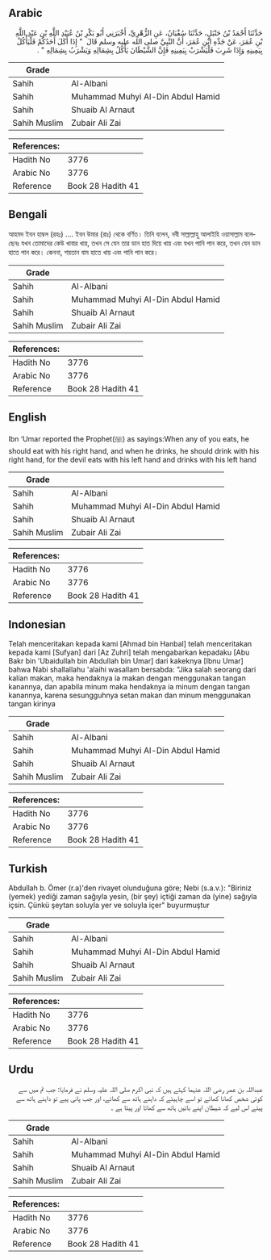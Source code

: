 ## Arabic


<div dir="rtl" lang="ar" style={{fontSize:'larger',backgroundColor:'#f8f9fa',padding:20}}>
حَدَّثَنَا أَحْمَدُ بْنُ حَنْبَلٍ، حَدَّثَنَا سُفْيَانُ، عَنِ الزُّهْرِيِّ، أَخْبَرَنِي أَبُو بَكْرِ بْنُ عُبَيْدِ اللَّهِ بْنِ عَبْدِ اللَّهِ بْنِ عُمَرَ، عَنْ جَدِّهِ ابْنِ عُمَرَ، أَنَّ النَّبِيَّ صلى الله عليه وسلم قَالَ ‏ "‏ إِذَا أَكَلَ أَحَدُكُمْ فَلْيَأْكُلْ بِيَمِينِهِ وَإِذَا شَرِبَ فَلْيَشْرَبْ بِيَمِينِهِ فَإِنَّ الشَّيْطَانَ يَأْكُلُ بِشِمَالِهِ وَيَشْرَبُ بِشِمَالِهِ ‏"‏ ‏.‏
</div>
<div style={{backgroundColor:'#f8f9fa',padding:20, marginBottom: 10}}><table> <thead> <tr> <th>Grade</th> <th></th> </tr> </thead> <tbody> <tr><td>Sahih</td><td>Al-Albani</td></tr><tr><td>Sahih</td><td>Muhammad Muhyi Al-Din Abdul Hamid</td></tr><tr><td>Sahih</td><td>Shuaib Al Arnaut</td></tr><tr><td>Sahih Muslim</td><td>Zubair Ali Zai</td></tr></tbody></table><table> <thead> <tr> <th>References:</th> <th></th> </tr> </thead> <tbody><tr><td>Hadith No</td><td>3776</td></tr><tr><td>Arabic No</td><td>3776</td></tr><tr><td>Reference</td><td>Book 28 Hadith 41</td></tr></tbody></table></div>

## Bengali


<div dir="ltr" lang="bn" style={{fontSize:'larger',backgroundColor:'#f8f9fa',padding:20}}>
আহমদ ইবন হাম্বল (রহঃ) .... ইবন উমার (রাঃ) থেকে বর্ণিত। তিনি বলেন, নবী সাল্লাল্লাহু আলাইহি ওয়াসাল্লাম বলেছেনঃ যখন তোমাদের কেউ খাবার খায়, তখন সে যেন তার ডান হাত দিয়ে খায় এবং যখন পানি পান করে, তখন যেন ডান হাতে পান করে। কেননা, শয়তান বাম হাতে খায় এবং পানি পান করে।
</div>
<div style={{backgroundColor:'#f8f9fa',padding:20, marginBottom: 10}}><table> <thead> <tr> <th>Grade</th> <th></th> </tr> </thead> <tbody> <tr><td>Sahih</td><td>Al-Albani</td></tr><tr><td>Sahih</td><td>Muhammad Muhyi Al-Din Abdul Hamid</td></tr><tr><td>Sahih</td><td>Shuaib Al Arnaut</td></tr><tr><td>Sahih Muslim</td><td>Zubair Ali Zai</td></tr></tbody></table><table> <thead> <tr> <th>References:</th> <th></th> </tr> </thead> <tbody><tr><td>Hadith No</td><td>3776</td></tr><tr><td>Arabic No</td><td>3776</td></tr><tr><td>Reference</td><td>Book 28 Hadith 41</td></tr></tbody></table></div>

## English


<div dir="ltr" lang="en" style={{fontSize:'larger',backgroundColor:'#f8f9fa',padding:20}}>
Ibn ‘Umar reported the Prophet(ﷺ) as sayings:When any of you eats, he should eat with his right hand, and when he drinks, he should drink with his right hand, for the devil eats with his left hand and drinks with his left hand
</div>
<div style={{backgroundColor:'#f8f9fa',padding:20, marginBottom: 10}}><table> <thead> <tr> <th>Grade</th> <th></th> </tr> </thead> <tbody> <tr><td>Sahih</td><td>Al-Albani</td></tr><tr><td>Sahih</td><td>Muhammad Muhyi Al-Din Abdul Hamid</td></tr><tr><td>Sahih</td><td>Shuaib Al Arnaut</td></tr><tr><td>Sahih Muslim</td><td>Zubair Ali Zai</td></tr></tbody></table><table> <thead> <tr> <th>References:</th> <th></th> </tr> </thead> <tbody><tr><td>Hadith No</td><td>3776</td></tr><tr><td>Arabic No</td><td>3776</td></tr><tr><td>Reference</td><td>Book 28 Hadith 41</td></tr></tbody></table></div>

## Indonesian


<div dir="ltr" lang="id" style={{fontSize:'larger',backgroundColor:'#f8f9fa',padding:20}}>
Telah menceritakan kepada kami [Ahmad bin Hanbal] telah menceritakan kepada kami [Sufyan] dari [Az Zuhri] telah mengabarkan kepadaku [Abu Bakr bin 'Ubaidullah bin Abdullah bin Umar] dari kakeknya [Ibnu Umar] bahwa Nabi shallallahu 'alaihi wasallam bersabda: "Jika salah seorang dari kalian makan, maka hendaknya ia makan dengan menggunakan tangan kanannya, dan apabila minum maka hendaknya ia minum dengan tangan kanannya, karena sesungguhnya setan makan dan minum menggunakan tangan kirinya
</div>
<div style={{backgroundColor:'#f8f9fa',padding:20, marginBottom: 10}}><table> <thead> <tr> <th>Grade</th> <th></th> </tr> </thead> <tbody> <tr><td>Sahih</td><td>Al-Albani</td></tr><tr><td>Sahih</td><td>Muhammad Muhyi Al-Din Abdul Hamid</td></tr><tr><td>Sahih</td><td>Shuaib Al Arnaut</td></tr><tr><td>Sahih Muslim</td><td>Zubair Ali Zai</td></tr></tbody></table><table> <thead> <tr> <th>References:</th> <th></th> </tr> </thead> <tbody><tr><td>Hadith No</td><td>3776</td></tr><tr><td>Arabic No</td><td>3776</td></tr><tr><td>Reference</td><td>Book 28 Hadith 41</td></tr></tbody></table></div>

## Turkish


<div dir="ltr" lang="tr" style={{fontSize:'larger',backgroundColor:'#f8f9fa',padding:20}}>
Abdullah b. Ömer (r.a)'den rivayet olunduğuna göre; Nebi (s.a.v.): "Biriniz (yemek) yediği zaman sağıyla yesin, (bir şey) içtiği za­man da (yine) sağıyla içsin. Çünkü şeytan soluyla yer ve soluyla içer" buyurmuştur
</div>
<div style={{backgroundColor:'#f8f9fa',padding:20, marginBottom: 10}}><table> <thead> <tr> <th>Grade</th> <th></th> </tr> </thead> <tbody> <tr><td>Sahih</td><td>Al-Albani</td></tr><tr><td>Sahih</td><td>Muhammad Muhyi Al-Din Abdul Hamid</td></tr><tr><td>Sahih</td><td>Shuaib Al Arnaut</td></tr><tr><td>Sahih Muslim</td><td>Zubair Ali Zai</td></tr></tbody></table><table> <thead> <tr> <th>References:</th> <th></th> </tr> </thead> <tbody><tr><td>Hadith No</td><td>3776</td></tr><tr><td>Arabic No</td><td>3776</td></tr><tr><td>Reference</td><td>Book 28 Hadith 41</td></tr></tbody></table></div>

## Urdu


<div dir="rtl" lang="ur" style={{fontSize:'larger',backgroundColor:'#f8f9fa',padding:20}}>
عبداللہ بن عمر رضی اللہ عنہما کہتے ہیں کہ نبی اکرم صلی اللہ علیہ وسلم نے فرمایا: جب تم میں سے کوئی شخص کھانا کھائے تو اسے چاہیئے کہ داہنے ہاتھ سے کھائے، اور جب پانی پیے تو داہنے ہاتھ سے پیئے اس لیے کہ شیطان اپنے بائیں ہاتھ سے کھاتا اور پیتا ہے ۔
</div>
<div style={{backgroundColor:'#f8f9fa',padding:20, marginBottom: 10}}><table> <thead> <tr> <th>Grade</th> <th></th> </tr> </thead> <tbody> <tr><td>Sahih</td><td>Al-Albani</td></tr><tr><td>Sahih</td><td>Muhammad Muhyi Al-Din Abdul Hamid</td></tr><tr><td>Sahih</td><td>Shuaib Al Arnaut</td></tr><tr><td>Sahih Muslim</td><td>Zubair Ali Zai</td></tr></tbody></table><table> <thead> <tr> <th>References:</th> <th></th> </tr> </thead> <tbody><tr><td>Hadith No</td><td>3776</td></tr><tr><td>Arabic No</td><td>3776</td></tr><tr><td>Reference</td><td>Book 28 Hadith 41</td></tr></tbody></table></div>